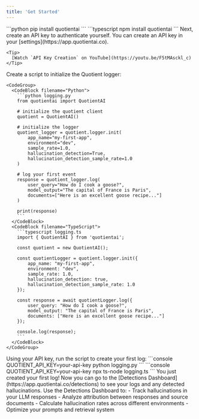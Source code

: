 ```yaml
---
title: 'Get Started'
---
```


<Steps>
  <Step title="Install the Quotient SDK">
    <CodeGroup>
      <CodeBlock filename="Python">
      ```python
      pip install quotientai
      ```
      </CodeBlock>
      <CodeBlock filename="TypeScript">
      ```typescript
      npm install quotientai
      ```
      </CodeBlock>
    </CodeGroup>
  </Step>
  <Step title="Create an API Key">
    Next, create an API key to authenticate yourself. You can create an API key in your [settings](https://app.quotientai.co).

    <Tip>
      [Watch `API Key Creation` on YouTube](https://youtu.be/F5tMAsckl_c)
    </Tip>

  </Step>
  <Step title="Initialize the Logger">
    Create a script to initialize the Quotient logger:

    <CodeGroup>
      <CodeBlock filename="Python">
        ```python logging.py
        from quotientai import QuotientAI

        # initialize the quotient client
        quotient = QuotientAI()

        # initialize the logger
        quotient_logger = quotient.logger.init(
            app_name="my-first-app",
            environment="dev",
            sample_rate=1.0,
            hallucination_detection=True,
            hallucination_detection_sample_rate=1.0
        )

        # log your first event
        response = quotient_logger.log(
            user_query="How do I cook a goose?",
            model_output="The capital of France is Paris",
            documents=["Here is an excellent goose recipe..."]
        )

        print(response)
        ```
      </CodeBlock>
      <CodeBlock filename="TypeScript">
        ```typescript logging.ts
        import { QuotientAI } from 'quotientai';

        const quotient = new QuotientAI();

        const quotientLogger = quotient.logger.init({
            app_name: "my-first-app",
            environment: "dev",
            sample_rate: 1.0,
            hallucination_detection: true,
            hallucination_detection_sample_rate: 1.0
        });

        const response = await quotientLogger.log({
            user_query: "How do I cook a goose?",
            model_output: "The capital of France is Paris",
            documents: ["Here is an excellent goose recipe..."]
        });

        console.log(response);
        ```
      </CodeBlock>
    </CodeGroup>
  </Step>
  <Step title="Run the Script">
    Using your API key, run the script to create your first log:
    <CodeGroup>
      <CodeBlock filename="Python">
        ```console
        QUOTIENT_API_KEY=your-api-key python logging.py
        ```
      </CodeBlock>
      <CodeBlock filename="TypeScript">
        ```console
        QUOTIENT_API_KEY=your-api-key npx ts-node logging.ts
        ```
      </CodeBlock>
    </CodeGroup>
  </Step>
  <Step title="View Your Logs">
    You just created your first log! Now you can go to the [Detections Dashboard](https://app.quotientai.co/detections) to see your logs and any detected hallucinations.
  </Step>
  <Step title="Analyze and Improve">
    Use the Detections Dashboard to:
    - Track hallucinations in your LLM responses
    - Analyze attribution between responses and source documents
    - Calculate hallucination rates across different environments
    - Optimize your prompts and retrieval system
  </Step>
</Steps>
